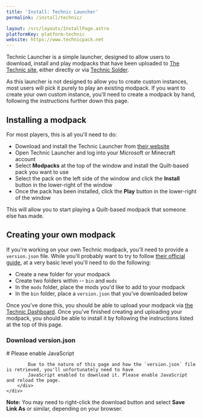 ```yaml
---
title: 'Install: Technic Launcher'
permalink: /install/technic/

layout: /src/layouts/InstallPage.astro
platformKey: platform-technic
website: https://www.technicpack.net
---
```


Technic Launcher is a simple launcher, designed to allow users to download, install and play modpacks that have
been uploaded to [The Technic site](https://www.technicpack.net/modpacks), either directly or via [Technic Solder](https://solder.io).

As this launcher is not designed to allow you to create custom instances, most users will pick it purely to play
an existing modpack. If you want to create your own custom instance, you'll need to create a modpack by hand,
following the instructions further down this page.

## Installing a modpack

For most players, this is all you'll need to do:

- Download and install the Technic Launcher from [their website](https://www.technicpack.net/)
- Open Technic Launcher and log into your Microsoft or Minecraft account
- Select **Modpacks** at the top of the window and install the Quilt-based pack you want to use
- Select the pack on the left side of the window and click the **Install** button in the lower-right of the window
- Once the pack has been installed, click the **Play** button in the lower-right of the window

This will allow you to start playing a Quilt-based modpack that someone else has made.

## Creating your own modpack

If you're working on your own Technic modpack, you'll need to provide a `version.json` file. While
you'll probably want to try to follow [their official guide](https://www.technicpack.net/article/building-your-own-modpack.7), at a very
basic level you'll need to do the following:

- Create a new folder for your modpack
- Create two folders within -- `bin` and `mods`
- In the `mods` folder, place the mods you'd like to add to your modpack
- In the `bin` folder, place a `version.json` that you've downloaded below

Once you've done this, you should be able to upload your modpack via
[the Technic Dashboard](https://www.technicpack.net/dashboard). Once you've finished creating and
uploading your modpack, you should be able to install it by following the instructions listed at the top of this
page.

### Download version.json

<noscript>
    <div class="message is-danger">
        <div class="message-body">
            # Please enable JavaScript

            Due to the nature of this page and how the `version.json` file is retrieved, you'll unfortunately need to have
            JavaScript enabled to download it. Please enable JavaScript and reload the page.
        </div>
    </div>
</noscript>

**Note:** You may need to right-click the download button and select **Save Link As** or
similar, depending on your browser.

<VersionJson />

